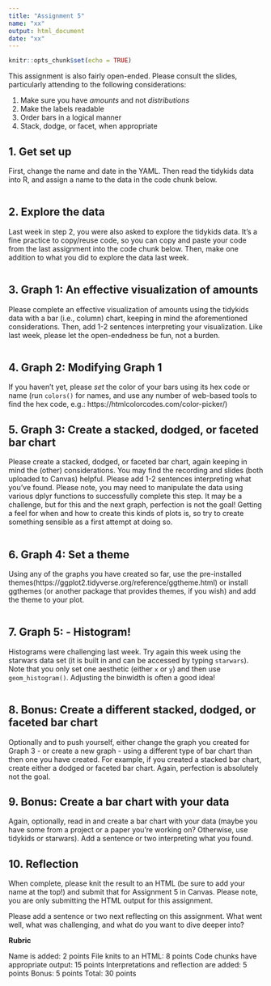 ```yaml
---
title: "Assignment 5"
name: "xx"
output: html_document
date: "xx"
---
```


```r
knitr::opts_chunk$set(echo = TRUE)
```

This assignment is also fairly open-ended. Please consult the slides, particularly attending to the following considerations:

1. Make sure you have *amounts* and not *distributions*
2. Make the labels readable
3. Order bars in a logical manner
4. Stack, dodge, or facet, when appropriate

## 1. Get set up

First, change the name and date in the YAML.  Then read the tidykids data into R, and assign a name to the data in the code chunk below.

```r

```

## 2. Explore the data

Last week in step 2, you were also asked to explore the tidykids data. It's a fine practice to copy/reuse code, so you can copy and paste your code from the last assignment into the code chunk below. Then, make one addition to what you did to explore the data last week.

```r

```

## 3. Graph 1: An effective visualization of amounts

Please complete an effective visualization of amounts using the tidykids data with a bar (i.e., column) chart, keeping in mind the aforementioned considerations. Then, add 1-2 sentences interpreting your visualization.  Like last week, please let the open-endedness be fun, not a burden. 

```r

```

## 4. Graph 2: Modifying Graph 1

If you haven't yet, please *set* the color of your bars using its hex code or name (run `colors()` for names, and use any number of web-based tools to find the hex code, e.g.: https://htmlcolorcodes.com/color-picker/)

## 5. Graph 3: Create a stacked, dodged, or faceted bar chart

Please create a stacked, dodged, or faceted bar chart, again keeping in mind the (other) considerations. You may find the recording and slides (both uploaded to Canvas) helpful. Please add 1-2 sentences interpreting what you've found. Please note, you may need to manipulate the data using various dplyr functions to successfully complete this step. It may be a challenge, but for this and the next graph, perfection is not the goal! Getting a feel for when and how to create this kinds of plots is, so try to create something sensible as a first attempt at doing so.

```r

```

## 6. Graph 4: Set a theme 

Using any of the graphs you have created so far, use the pre-installed themes(https://ggplot2.tidyverse.org/reference/ggtheme.html) or install ggthemes (or another package that provides themes, if you wish) and add the theme to your plot.

```r

```

## 7. Graph 5: - Histogram!

Histograms were challenging last week. Try again this week using the starwars data set (it is built in and can be accessed by typing `starwars`). Note that you only set one aesthetic (either `x` or `y`) and then use `geom_histogram()`. Adjusting the binwidth is often a good idea!

```r

```

## 8. Bonus: Create a different stacked, dodged, or faceted bar chart

Optionally and to push yourself, either change the graph you created for Graph 3 - or create a new graph - using a different type of bar chart than then one you have created. For example, if you created a stacked bar chart, create either a dodged or faceted bar chart. Again, perfection is absolutely not the goal.

## 9. Bonus: Create a bar chart with your data

Again, optionally, read in and create a bar chart with your data (maybe you have some from a project or a paper you're working on? Otherwise, use tidykids or starwars). Add a sentence or two interpreting what you found. 

## 10. Reflection

When complete, please knit the result to an HTML (be sure to add your name at the top!) and submit that for Assignment 5 in Canvas.  Please note, you are only submitting the HTML output for this assignment.  

Please add a sentence or two next reflecting on this assignment. What went well, what was challenging, and what do you want to dive deeper into?

**Rubric**

Name is added: 2 points
File knits to an HTML: 8 points
Code chunks have appropriate output: 15 points
Interpretations and reflection are added: 5 points
Bonus: 5 points
Total: 30 points